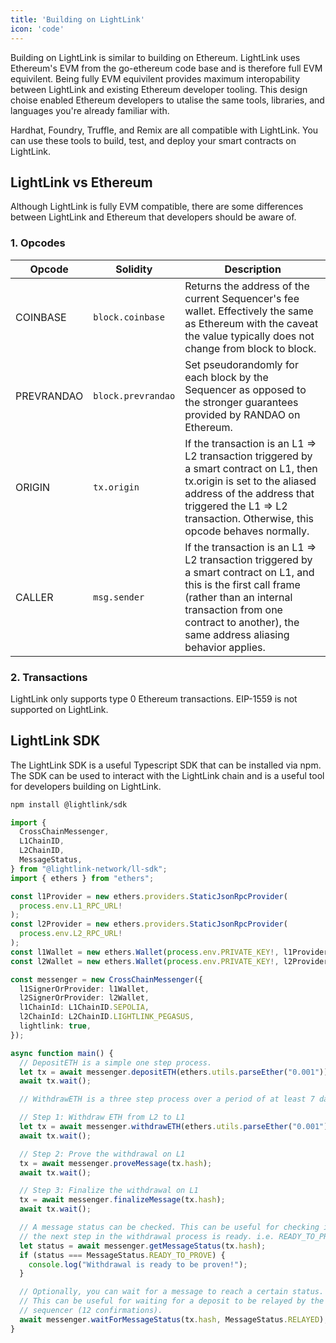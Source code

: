 ```yaml
---
title: 'Building on LightLink'
icon: 'code'
---
```


Building on LightLink is similar to building on Ethereum. LightLink uses Ethereum's EVM from the
go-ethereum code base and is therefore full EVM equivilent. Being fully EVM equivilent provides
maximum interopability between LightLink and existing Ethereum developer tooling. This design choise
enabled Ethereum developers to utalise the same tools, libraries, and languages you're already
familiar with.

Hardhat, Foundry, Truffle, and Remix are all compatible with LightLink. You can use these tools to
build, test, and deploy your smart contracts on LightLink.

## LightLink vs Ethereum

Although LightLink is fully EVM compatible, there are some differences between LightLink and
Ethereum that developers should be aware of.

### 1. Opcodes

| Opcode     | Solidity           | Description                                                                                                                                                                                                                        |
| ---------- | ------------------ | ---------------------------------------------------------------------------------------------------------------------------------------------------------------------------------------------------------------------------------- |
| COINBASE   | `block.coinbase`   | Returns the address of the current Sequencer's fee wallet. Effectively the same as Ethereum with the caveat the value typically does not change from block to block.                                                               |
| PREVRANDAO | `block.prevrandao` | Set pseudorandomly for each block by the Sequencer as opposed to the stronger guarantees provided by RANDAO on Ethereum.                                                                                                           |
| ORIGIN     | `tx.origin`        | If the transaction is an L1 ⇒ L2 transaction triggered by a smart contract on L1, then tx.origin is set to the aliased address of the address that triggered the L1 ⇒ L2 transaction. Otherwise, this opcode behaves normally.     |
| CALLER     | `msg.sender`       | If the transaction is an L1 ⇒ L2 transaction triggered by a smart contract on L1, and this is the first call frame (rather than an internal transaction from one contract to another), the same address aliasing behavior applies. |

### 2. Transactions

LightLink only supports type 0 Ethereum transactions. EIP-1559 is not supported on LightLink.

## LightLink SDK

The LightLink SDK is a useful Typescript SDK that can be installed via npm. The SDK can be used to
interact with the LightLink chain and is a useful tool for developers building on LightLink.

```bash
npm install @lightlink/sdk
```

```typescript
import {
  CrossChainMessenger,
  L1ChainID,
  L2ChainID,
  MessageStatus,
} from "@lightlink-network/ll-sdk";
import { ethers } from "ethers";

const l1Provider = new ethers.providers.StaticJsonRpcProvider(
  process.env.L1_RPC_URL!
);
const l2Provider = new ethers.providers.StaticJsonRpcProvider(
  process.env.L2_RPC_URL!
);
const l1Wallet = new ethers.Wallet(process.env.PRIVATE_KEY!, l1Provider);
const l2Wallet = new ethers.Wallet(process.env.PRIVATE_KEY!, l2Provider);

const messenger = new CrossChainMessenger({
  l1SignerOrProvider: l1Wallet,
  l2SignerOrProvider: l2Wallet,
  l1ChainId: L1ChainID.SEPOLIA,
  l2ChainId: L2ChainID.LIGHTLINK_PEGASUS,
  lightlink: true,
});

async function main() {
  // DepositETH is a simple one step process.
  let tx = await messenger.depositETH(ethers.utils.parseEther("0.001"));
  await tx.wait();

  // WithdrawETH is a three step process over a period of at least 7 days.

  // Step 1: Withdraw ETH from L2 to L1
  let tx = await messenger.withdrawETH(ethers.utils.parseEther("0.001"));
  await tx.wait();

  // Step 2: Prove the withdrawal on L1
  tx = await messenger.proveMessage(tx.hash);
  await tx.wait();

  // Step 3: Finalize the withdrawal on L1
  tx = await messenger.finalizeMessage(tx.hash);
  await tx.wait();

  // A message status can be checked. This can be useful for checking if
  // the next step in the withdrawal process is ready. i.e. READY_TO_PROVE
  let status = await messenger.getMessageStatus(tx.hash);
  if (status === MessageStatus.READY_TO_PROVE) {
    console.log("Withdrawal is ready to be proven!");
  }

  // Optionally, you can wait for a message to reach a certain status.
  // This can be useful for waiting for a deposit to be relayed by the
  // sequencer (12 confirmations).
  await messenger.waitForMessageStatus(tx.hash, MessageStatus.RELAYED);
}
```
